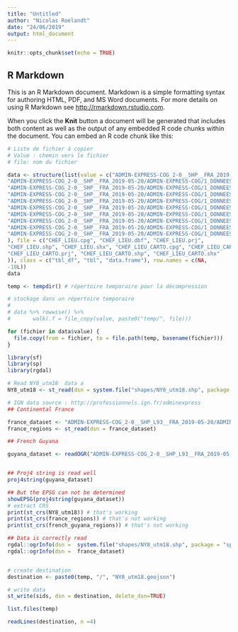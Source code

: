 ```yaml
---
title: "Untitled"
author: "Nicolas Roelandt"
date: "24/06/2019"
output: html_document
---
```


```r
knitr::opts_chunk$set(echo = TRUE)
```

## R Markdown

This is an R Markdown document. Markdown is a simple formatting syntax for authoring HTML, PDF, and MS Word documents. For more details on using R Markdown see <http://rmarkdown.rstudio.com>.

When you click the **Knit** button a document will be generated that includes both content as well as the output of any embedded R code chunks within the document. You can embed an R code chunk like this:

```r

# Liste de fichier à copier
# Value : chemin vers le fichier
# file: nom du fichier

data <- structure(list(value = c("ADMIN-EXPRESS-COG_2-0__SHP__FRA_2019-05-20/ADMIN-EXPRESS-COG/1_DONNEES_LIVRAISON_2019-05-20/ADE-COG_2-0_SHP_LAMB93_FR/CHEF_LIEU.cpg", 
"ADMIN-EXPRESS-COG_2-0__SHP__FRA_2019-05-20/ADMIN-EXPRESS-COG/1_DONNEES_LIVRAISON_2019-05-20/ADE-COG_2-0_SHP_LAMB93_FR/CHEF_LIEU.dbf", 
"ADMIN-EXPRESS-COG_2-0__SHP__FRA_2019-05-20/ADMIN-EXPRESS-COG/1_DONNEES_LIVRAISON_2019-05-20/ADE-COG_2-0_SHP_LAMB93_FR/CHEF_LIEU.prj", 
"ADMIN-EXPRESS-COG_2-0__SHP__FRA_2019-05-20/ADMIN-EXPRESS-COG/1_DONNEES_LIVRAISON_2019-05-20/ADE-COG_2-0_SHP_LAMB93_FR/CHEF_LIEU.shp", 
"ADMIN-EXPRESS-COG_2-0__SHP__FRA_2019-05-20/ADMIN-EXPRESS-COG/1_DONNEES_LIVRAISON_2019-05-20/ADE-COG_2-0_SHP_LAMB93_FR/CHEF_LIEU.shx", 
"ADMIN-EXPRESS-COG_2-0__SHP__FRA_2019-05-20/ADMIN-EXPRESS-COG/1_DONNEES_LIVRAISON_2019-05-20/ADE-COG_2-0_SHP_LAMB93_FR/CHEF_LIEU_CARTO.cpg", 
"ADMIN-EXPRESS-COG_2-0__SHP__FRA_2019-05-20/ADMIN-EXPRESS-COG/1_DONNEES_LIVRAISON_2019-05-20/ADE-COG_2-0_SHP_LAMB93_FR/CHEF_LIEU_CARTO.dbf", 
"ADMIN-EXPRESS-COG_2-0__SHP__FRA_2019-05-20/ADMIN-EXPRESS-COG/1_DONNEES_LIVRAISON_2019-05-20/ADE-COG_2-0_SHP_LAMB93_FR/CHEF_LIEU_CARTO.prj", 
"ADMIN-EXPRESS-COG_2-0__SHP__FRA_2019-05-20/ADMIN-EXPRESS-COG/1_DONNEES_LIVRAISON_2019-05-20/ADE-COG_2-0_SHP_LAMB93_FR/CHEF_LIEU_CARTO.shp", 
"ADMIN-EXPRESS-COG_2-0__SHP__FRA_2019-05-20/ADMIN-EXPRESS-COG/1_DONNEES_LIVRAISON_2019-05-20/ADE-COG_2-0_SHP_LAMB93_FR/CHEF_LIEU_CARTO.shx"
), file = c("CHEF_LIEU.cpg", "CHEF_LIEU.dbf", "CHEF_LIEU.prj", 
"CHEF_LIEU.shp", "CHEF_LIEU.shx", "CHEF_LIEU_CARTO.cpg", "CHEF_LIEU_CARTO.dbf", 
"CHEF_LIEU_CARTO.prj", "CHEF_LIEU_CARTO.shp", "CHEF_LIEU_CARTO.shx"
)), class = c("tbl_df", "tbl", "data.frame"), row.names = c(NA, 
-10L))
data

temp <- tempdir() # répertoire temporaire pour la décompression

# stockage dans un répertoire temporaire
# 
# data %>% rowwise() %>%
#       walk(.f = file_copy(value, paste0("temp/", file)))

for (fichier in data$value) {
  file.copy(from = fichier, to = file.path(temp, basename(fichier)))
}
```

```r
library(sf)
library(sp)
library(rgdal)

# Read NY8_utm18  data a
NY8_utm18 <- st_read(dsn = system.file("shapes/NY8_utm18.shp", package = "spData"))

# IGN data source : http://professionnels.ign.fr/adminexpress
## Continental France

france_dataset <- "ADMIN-EXPRESS-COG_2-0__SHP_L93__FRA_2019-05-20/ADMIN-EXPRESS-COG_2-0__SHP__FRA_2019-05-20/ADMIN-EXPRESS-COG/1_DONNEES_LIVRAISON_2019-05-20/ADE-COG_2-0_SHP_LAMB93_FR/REGION.shp"
france_regions <- st_read(dsn = france_dataset)

## French Guyana

guyana_dataset <- readOGR("ADMIN-EXPRESS-COG_2-0__SHP_L93__FRA_2019-05-20/ADMIN-EXPRESS-COG_2-0__SHP__FRA_2019-05-20/ADMIN-EXPRESS-COG/1_DONNEES_LIVRAISON_2019-05-20/ADE-COG_2-0_SHP_UTM22RGFG95_D973", "REGION")


## Proj4 string is read well
proj4string(guyana_dataset)

## But the EPSG can not be determined
showEPSG(proj4string(guyana_dataset))
# extract CRS
print(st_crs(NY8_utm18)) # that's working
print(st_crs(france_regions)) # that's not working 
print(st_crs(french_guyana_regions)) # that's not working 

## Data is correctly read
rgdal::ogrInfo(dsn =  system.file("shapes/NY8_utm18.shp", package = "spData"))
rgdal::ogrInfo(dsn =  france_dataset)



```
```r
# create destination
destination <- paste0(temp, "/", "NY8_utm18.geojson")

# write data
st_write(sids, dsn = destination, delete_dsn=TRUE)

list.files(temp)

readLines(destination, n =4)
```

